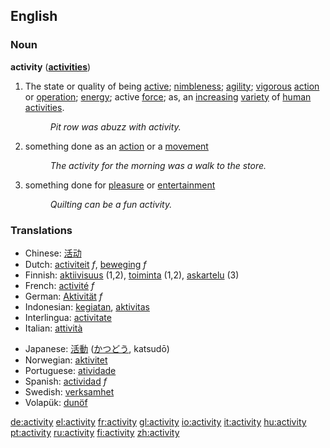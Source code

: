 ==English==
===Noun===
{{WikiSaurus-link|activity}}
'''activity''' ('''[[activities]]''')
#The state or quality of being [[active]]; [[nimbleness]]; [[agility]]; [[vigorous]] [[action]] or [[operation]]; [[energy]]; active [[force]]; as, an [[increasing]] [[variety]] of [[human]] [[activities]].
#: ''Pit row was abuzz with activity.''
# something done as an [[action]] or a [[movement]]
#: ''The activity for the morning was a walk to the store.''
# something done for [[pleasure]] or [[entertainment]]
#: ''Quilting can be a fun activity.''

=== Translations === 
{{top}}
*Chinese: [[活动]]
*Dutch: [[activiteit]] ''f'', [[beweging]] ''f''
*Finnish: [[aktiivisuus]] (1,2), [[toiminta]] (1,2), [[askartelu]] (3)
*French: [[activité]] ''f''
*German: [[Aktivität]] ''f''
*Indonesian: [[giat|kegiatan]], [[aktivitas]] 
*Interlingua: [[activitate]] 
*Italian: [[attività]] 
{{mid}}
*Japanese: [[活動]] ([[かつどう]], katsudō) 
*Norwegian: [[aktivitet]]
*Portuguese: [[atividade]] 
*Spanish: [[actividad]] ''f''
*Swedish: [[verksamhet]] 
*Volapük: [[dunöf]]
{{bottom}}

[[de:activity]]
[[el:activity]]
[[fr:activity]]
[[gl:activity]]
[[io:activity]]
[[it:activity]]
[[hu:activity]]
[[pt:activity]]
[[ru:activity]]
[[fi:activity]]
[[zh:activity]]